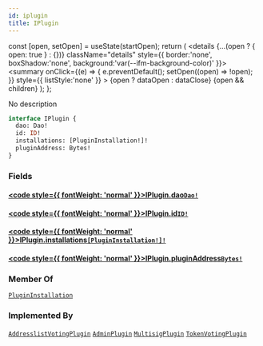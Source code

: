 ```yaml
---
id: iplugin
title: IPlugin
---
```









  const [open, setOpen] = useState(startOpen);
  return (
    <details {...(open ? { open: true } : {})} className="details" style={{ border:'none', boxShadow:'none', background:'var(--ifm-background-color)' }}>
      <summary
        onClick={(e) => {
          e.preventDefault();
          setOpen((open) => !open);
        }}
        style={{ listStyle:'none' }}
      >
      {open ? dataOpen : dataClose}
      </summary>
      {open && children}
    </details>
  );
};








No description


```graphql
interface IPlugin {
  dao: Dao!
  id: ID!
  installations: [PluginInstallation!]!
  pluginAddress: Bytes!
}
```




### Fields

#### [<code style={{ fontWeight: 'normal' }}>IPlugin.<b>dao</b></code>](#)<Bullet />[`Dao!`](/docs/subgraph/reference-guide/objects/dao) <Badge class="badge badge--secondary" text="non-null"/> <Badge class="badge badge--secondary" text="object"/> 
> 
> 
> 
> 

#### [<code style={{ fontWeight: 'normal' }}>IPlugin.<b>id</b></code>](#)<Bullet />[`ID!`](/docs/subgraph/reference-guide/scalars/id) <Badge class="badge badge--secondary" text="non-null"/> <Badge class="badge badge--secondary" text="scalar"/> 
> 
> 
> 
> 

#### [<code style={{ fontWeight: 'normal' }}>IPlugin.<b>installations</b></code>](#)<Bullet />[`[PluginInstallation!]!`](/docs/subgraph/reference-guide/objects/plugin-installation) <Badge class="badge badge--secondary" text="non-null"/> <Badge class="badge badge--secondary" text="object"/> 
> 
> 
> 
> 

#### [<code style={{ fontWeight: 'normal' }}>IPlugin.<b>pluginAddress</b></code>](#)<Bullet />[`Bytes!`](/docs/subgraph/reference-guide/scalars/bytes) <Badge class="badge badge--secondary" text="non-null"/> <Badge class="badge badge--secondary" text="scalar"/> 
> 
> 
> 
> 





### Member Of

[`PluginInstallation`](/docs/subgraph/reference-guide/objects/plugin-installation)  <Badge class="badge badge--secondary" text="object"/>

### Implemented By

[`AddresslistVotingPlugin`](/docs/subgraph/reference-guide/objects/addresslist-voting-plugin)  <Badge class="badge badge--secondary" text="object"/><Bullet />[`AdminPlugin`](/docs/subgraph/reference-guide/objects/admin-plugin)  <Badge class="badge badge--secondary" text="object"/><Bullet />[`MultisigPlugin`](/docs/subgraph/reference-guide/objects/multisig-plugin)  <Badge class="badge badge--secondary" text="object"/><Bullet />[`TokenVotingPlugin`](/docs/subgraph/reference-guide/objects/token-voting-plugin)  <Badge class="badge badge--secondary" text="object"/>

